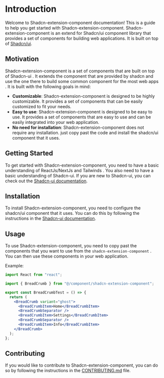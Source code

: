 # Introduction

Welcome to Shadcn-extension-component documentation! This is a guide to help you get started with Shadcn-extension-component. Shadcn-extension-component is an extend for Shadcn/ui component library that provides a set of components for building web applications. It is built on top of [Shadcn/ui](https://ui.shadcn.com/).

## Motivation

Shadcn-extension-component is a set of components that are built on top of Shadcn-ui . It extends the component that are provided by shadcn and use the one there to build some common component for the most web apps . It is built with the following goals in mind:

- **Customizable**: Shadcn-extension-component is designed to be highly customizable. It provides a set of components that can be easily customized to fit your needs.
- **Easy to use**: Shadcn-extension-component is designed to be easy to use. It provides a set of components that are easy to use and can be easily integrated into your web application.
- **No need for installation**: Shadcn-extension-component does not require any installation. just copy past the code and install the shadcn/ui component that it uses.

## Getting Started

To get started with Shadcn-extension-component, you need to have a basic understanding of ReactJs/NextJs and Tailwinds . You also need to have a basic understanding of Shadcn-ui. If you are new to Shadcn-ui, you can check out the [Shadcn-ui documentation](https://ui.shadcn.com/).

## Installation

To install Shadcn-extension-component, you need to configure the shadcn/ui component that it uses. You can do this by following the instructions in the [Shadcn-ui documentation](https://ui.shadcn.com/).

## Usage

To use Shadcn-extension-component, you need to copy past the components that you want to use from the `shadcn-extension-component` . You can then use these components in your web application.

Example:

```jsx
import React from "react";

import { BreadCrumb } from "@/component/shadcn-extension-component";

export const BreadCrumbTest = () => {
  return (
    <BreadCrumb variant="ghost">
      <BreadCrumbItem>Home</BreadCrumbItem>
      <BreadCrumbSeparator />
      <BreadCrumbItem>Settings</BreadCrumbItem>
      <BreadCrumbSeparator />
      <BreadCrumbItem>Info</BreadCrumbItem>
    </BreadCrumb>
  );
};
```

## Contributing

If you would like to contribute to Shadcn-extension-component, you can do so by following the instructions in the [CONTRIBUTING.md]() file.

